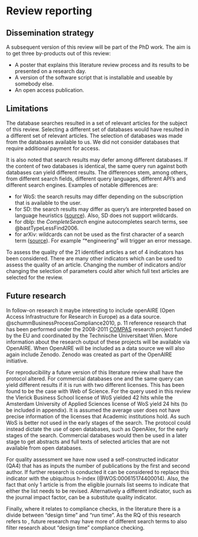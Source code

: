 # Review reporting{#sec-review-reporting}

## Dissemination strategy

A subsequent version of this review will be part of the PhD work. The aim is to get three by-products out of this review:

- A poster that explains this literature review process and its results to be presented on a research day.
- A version of the software script that is installable and useable by somebody else.
- An open access publication.

<!--
Workflow management system
Business process management
Legal compliance
Regulatory compliance

https://www.planetcompliance.com/legal-and-regulatory-compliance/

[Compliance](https://thecontentauthority.com/blog/conformance-vs-compliance)
[Conformance](https://thecontentauthority.com/blog/conformance-vs-compliance)

Product Data Model (source)
Product Data Model (different source)
Object centric process mining
-->

## Limitations

The database searches resulted in a set of relevant articles for the subject of this review. Selecting a different set of databases would have resulted in a different set of relevant articles. The selection of databases was made from the databases available to us. We did not consider databases that require additional payment for access.

It is also noted that search results may defer among different databases. If the content of two databases is identical, the same query run against both databases can yield different results. The differences stem, among others, from different search fields, different query languages, different API's and different search engines. Examples of notable differences are:

- for WoS: the search results may differ depending on the subscription that is available to the user.
- for SD: the search results may differ as query's are interpreted based on language heuristics ([source](https://service.elsevier.com/app/answers/detail/a_id/35970/supporthub/sciencedirect/)). Also, SD does not support wildcards.
- for dblp: the *CompleteSearch* engine autocompletes search terms, see @bastTypeLessFind2006.
- for arXiv: wildcards can not be used as the first character of a search term ([source](https://www.arxiv.org/multi?%2Ffind=Search/)). For example "*engineering" will trigger an error message.

To assess the quality of the 21 identified articles a set of 4 indicators has been considered. There are many other indicators which can be used to assess the quality of an article. Changing the number of indicators and/or changing the selection of parameters could alter which full text articles are selected for the review.

## Future research

In follow-on research it maybe interesting to include openAIRE (Open Access Infrastructure for Research in Europe) as a data source. @schummBusinessProcessCompliance2010, p. 11 reference research that has been performed under the 2008-2011 [COMPAS](https://cordis.europa.eu/project/id/215175) research project funded by the EU and coordinated by the Technische Universitaet Wien. More information about the research output of these projects will be available via OpenAIRE. When OpenAIRE will be included as a data source we will also again include Zenodo. Zenodo was created as part of the OpenAIRE initiative.

For reproducibility a future version of this literature review shall have the protocol altered. For commercial databases one and the same query can yield different results if it is run with two different licenses. This has been found to be the case with Web of Science. For the query used in this review the Vlerick Business School license of WoS yielded 42 hits while the Amsterdam University of Applied Sciences license of WoS yield 24 hits (to be included in appendix). It is assumed the average user does not have precise information of the licenses that Academic institutions hold. As such WoS is better not used in the early stages of the search. The protocol could instead dictate the use of open databases, such as OpenAlex, for the early stages of the search. Commercial databases would then be used in a later stage to get abstracts and full texts of selected articles that are not available from open databases.

For quality assessment we have now used a self-constructed indicator (QA4) that has as inputs the number of publications by the first and second author. If further research is conducted it can be considered to replace this indicator with the ubiquitous h-index (@WOS:000615174400014). Also, the fact that only 1 article is from the eligible journals list seems to indicate that either the list needs to be revised. Alternatively a different indicator, such as the journal impact factor, can be a substitute quality indicator.

Finally, where it relates to compliance checks, in the literature there is a divide between "design time" and "run time". As the RQ of this research refers to \fbox{compliance by design}, future research may have more of different search terms to also filter research about "design time" compliance checking.

<!--
Did we miss searching for "compliance by design"? Did we miss searching for "inter organizational processes"?  
In practice the term "workflow management system" is used in financial institutions (source: Mark Muyres).


\newpage

**Search Strings Used**


Web of Science:

(TI=("business process" management or BPM) AND (AB=(compliance) OR KP=(compliance))) OR (TI=("business process" management or BPM) AND (AB=(regulat*) OR KP=(regulat*))) OR (TI=("business process *engineering") AND (AB=(compliance) OR KP=(compliance))) OR (TI=("business process *engineering") AND (AB=(regulat*) OR KP=(regulat*)))

DBLP:
- "business process management" compliance
- "business process management" regulat*
- "business process *engineering" compliance
- "business process \*engineering" and regulat*

ScienceDirect:
title="business process management" and tka=compliance or regulation or regulatory or engineering or reengineering or design

Zenodo:  
+title:"business process management" +regulat* OR compliance +resource_type.type:publication

\newpage
-->